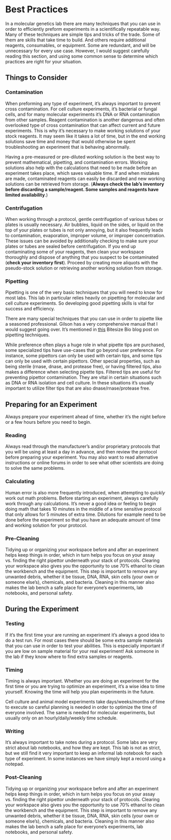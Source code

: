# Best Practices {#best_practices} 

In a molecular genetics lab there are many techniques that you can use in order to efficiently preform experiments in a scientifically repeatable way.  Many of these techniques are simple tips and tricks of the trade.  Some of them are skills that take time to build.  And others require additional reagents, consumables, or equipment.  Some are redundant, and will be unnecessary for every use case.  However, I would suggest carefully reading this section, and using some common sense to determine which practices are right for your situation.

## Things to Consider

### Contamination {#contamination}

When preforming any type of experiment, it's always important to prevent cross contamination.  For cell culture experiments, it's bacterial or fungal cells, and for many molecular experiments it's DNA or RNA contamination from other samples.  Reagent contamination is another dangerous and often overlooked type of cross contamination that can affect current and future experiments.  This is why it's necessary to make working solutions of your stock reagents.  It may seem like it takes a lot of time, but in the end working solutions save time and money that would otherwise be spent troubleshooting an experiment that is behaving abnormally.

Having a pre-measured or pre-diluted working solution is the best way to prevent mathematical, pipetting, and contamination errors.  Working solutions also help with the calculations that need to be made before an experiment takes place, which saves valuable time.  If and when mistakes are made, contaminated reagents can easily be discarded and new working solutions can be retrieved from storage.  (**Always check the lab's inventory before discarding a sample/reagent.  Some samples and reagents have limited availability**.)

### Centrifugation {#spinning_down}

When working through a protocol, gentle centrifugation of various tubes or plates is usually necessary.  Air bubbles, liquid on the sides, or liquid on the top of your plates or tubes is not only annoying, but it also frequently leads to contamination, evaporation, improper volume, or improper concentration.  These issues can be avoided by additionally checking to make sure your plates or tubes are sealed before centrifugation.  If you end up contaminating some of your reagents, then clean your workspace thoroughly and dispose of anything that you suspect to be contaminated (**check your inventory first**).  Proceed by creating more aliquots with the pseudo-stock solution or retrieving another working solution from storage.

### Pipetting

Pipetting is one of the very basic techniques that you will need to know for most labs.  This lab in particular relies heavily on pipetting for molecular and cell culture experiments.  So developing good pipetting skills is vital for success and efficiency.

There are many special techniques that you can use in order to pipette like a seasoned professional.  Gilson has a very comprehensive manual that I would suggest going over.  It's mentioned in [this](https://bitesizebio.com/344/17-ways-to-stop-pipetting-errors-ruining-your-experiments/) Bitesize Bio blog post on pipetting techniques.

While preference often plays a huge role in what pipette tips are purchased, some specialized tips have use-cases that go beyond user preference.  For instance, some pipettors can only be used with certain tips, and some tips can only be used with certain pipettors.  Other special properties, such as being sterile (rnase, dnase, and protease free), or having filtered tips, also makes a difference when selecting pipette tips.  Filtered tips are useful for preventing pipettor contamination.  They are vital in certain situations such as DNA or RNA isolation and cell culture.  In these situations it's usually important to utilize filter tips that are also dnase/rnase/protease free.

## Preparing for an Experiment

Always prepare your experiment ahead of time, whether it's the night before or a few hours before you need to begin.

### Reading

Always read through the manufacturer's and/or proprietary protocols that you will be using at least a day in advance, and then review the protocol before preparing your experiment.  You may also want to read alternative instructions or online forums in order to see what other scientists are doing to solve the same problems.

### Calculating

Human error is also more frequently introduced, when attempting to *quickly* work out math problems.  Before starting an experiment, always carefully work through any calculations.  It's never a good idea or feeling to begin doing math that takes 10 minutes in the middle of a time sensitive protocol that only allows for 5 minutes of extra time.  Dilutions for example need to be done before the experiment so that you have an adequate amount of time and working solution for your protocol.

### Pre-Cleaning

Tidying up or organizing your workspace before and after an experiment helps keep things in order, which in turn helps you focus on your assay vs. finding the right pipettor underneath your stack of protocols.  Clearing your workspace also gives you the opportunity to use 70% ethanol to clean the workbench and the equipment.  This step is important to remove any unwanted debris, whether it be tissue, DNA, RNA, skin cells (your own or someone else's), chemicals, and bacteria.  Cleaning in this manner also makes the lab bench a safe place for everyone's experiments, lab notebooks, and personal safety.

## During the Experiment

### Testing

If it's the first time your are running an experiment it's always a good idea to do a test run.  For most cases there should be some extra sample materials that you can use in order to test your abilities.  This is especially important if you are low on sample material for your real experiment!  Ask someone in the lab if they know where to find extra samples or reagents.

### Timing

Timing is always important.  Whether you are doing an experiment for the first time or you are trying to optimize an experiment, it's a wise idea to time yourself.  Knowing the time will help you plan experiments in the future.

Cell culture and animal model experiments take days/weeks/months of time to execute so careful planning is needed in order to optimize the time of everyone involved.  The same is needed for molecular experiments, but usually only on an hourly/daily/weekly time schedule.

### Writing

It's always important to take notes during a protocol.  Some labs are very strict about lab notebooks, and how they are kept.  This lab is not as strict, but we still find it very important to keep an informal lab notebook for each type of experiment.  In some instances we have simply kept a record using a notepad.

### Post-Cleaning

Tidying up or organizing your workspace before and after an experiment helps keep things in order, which in turn helps you focus on your assay vs. finding the right pipettor underneath your stack of protocols.  Clearing your workspace also gives you the opportunity to use 70% ethanol to clean the workbench and the equipment.  This step is important to remove any unwanted debris, whether it be tissue, DNA, RNA, skin cells (your own or someone else's), chemicals, and bacteria.  Cleaning in this manner also makes the lab bench a safe place for everyone's experiments, lab notebooks, and personal safety.
